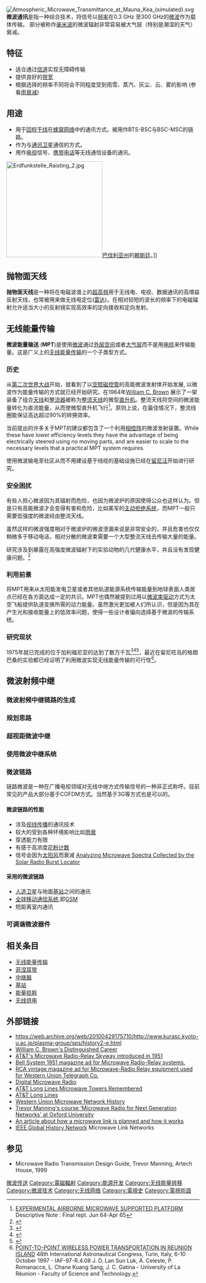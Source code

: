{{NoteTA
|G1=IT
|1=zh-cn:带宽;zh-tw:頻寬;
|2=zh-cn:特高频;zh-tw:超高頻;}}
[[Image:Atmospheric_Microwave_Transmittance_at_Mauna_Kea_(simulated).svg|right]]
'''微波通讯'''是指一种综合技术，将信号以[[频率|频率]]在0.3 GHz 至300 GHz的[[微波|微波]]作为载体传输。 部分被称作[[毫米波|毫米波]]的微波辐射非常容易被大气层（特别是潮湿的天气）衰减。

==特征==
* 适合通过[[视距传播|信道]]实现无障碍传输
* 提供良好的[[带宽|带宽]]
* 根据选择的频率不同将会不同程度受到雨雪、蒸汽、灰尘、云、雾的影响 (参看[[雨衰减|雨衰减]])

==用途==
* 用于[[回程干线|回程干线]]在[[蜂窝网络|蜂窝网络]]中的通讯方式。被用作BTS-BSC与BSC-MSC的链路。
* 作为与[[通讯卫星|通讯卫星]]通信的方式。
* 用作[[电视|电视]]信号、[[携带电话|携带电话]]等无线通信设备的通讯。
[[Image:Erdfunkstelle_Raisting_2.jpg|250px]][[巴伐利亚州|巴伐利亚州]]的[[赖斯廷|赖斯廷]]。]]

==抛物面天线==
{{main|抛物面天线}}

'''抛物面天线'''是一种将在电磁波谱上的[[超高频|超高频]]用于无线电、电视、数据通讯的高增益反射天线，也常被用来做无线电定位([[雷达|雷达]])。在相对较短的波长的频率下的电磁辐射允许适当大小的反射镜实现高效率的定向接收和定向发射。

==无线能量传输==
'''微波能量输送''' ('''MPT''')是使用[[微波|微波]]通过[[外层空间|外层空间]]或者[[大气层|大气层]]而不是用[[电缆|电缆]]来传输能量。这是广义上的[[无线能量传输|无线能量传输]]的一个子类型方式。

===历史===
从[[第二次世界大战|第二次世界大战]]开始，就看到了以[[磁控|空腔磁控管]]的高能微波发射体开始发展, 以微波作为能量传输的方式就已经开始研究。在1964年[[William_C._Brown|William C. Brown]] 展示了一架装备了组合[[天线|天线]]和[[整流器|整流器]]被称为[[整流天线|整流天线]]的微型[[直升机|直升机]]。整流天线将空间的微波能量转化为直流能量，从而使微型直升机飞行<ref>[http://stinet.dtic.mil/oai/oai?&verb=getRecord&metadataPrefix=html&identifier=AD0474925 EXPERIMENTAL AIRBORNE MICROWAVE SUPPORTED PLATFORM] {{webarchive|url=https://web.archive.org/web/20100302204238/http://stinet.dtic.mil/oai/oai?&verb=getRecord&metadataPrefix=html&identifier=AD0474925 |date=2010-03-02 }} Descriptive Note : Final rept. Jun 64-Apr 65</ref>。原则上说，在最佳情况下，整流线圈能保证高达超过90%的转换效率。

当前提出的许多关于MPT的建议都包含了一个利用[[相控阵|相控阵]]的微波发射装置。While these have lower efficiency levels they have the advantage of being electrically steered using no moving parts, and are easier to scale to the necessary levels that a practical MPT system requires. 

使用微波输电至社区从而不用建设基于线缆的基础设施已经在[[留尼汪|留尼汪]]开始进行研究。

===安全困扰===
有些人担心微波因为其辐射而危险，也因为微波炉的原因使得公众也这样认为。但是只有高能微波才会变得有害和危险，比如美军的[[主动拒绝系统|主动拒绝系统]]，而MPT一般只需要低强度的微波经由整流天线。

虽然这样的微波强度相对于微波炉的微波泄漏来说是非常安全的，并且危害也仅仅稍微多于移动电话，相对分散的微波束需要一个大型整流天线去传输大量的能量。

研究涉及到暴露在高强度微波辐射下的实验动物的几代健康水平，并且没有发现健康问题。<ref>{{Cite web |url=http://permanent.com/p-sps-bm.htm |title=Environmental Effects - the SPS Microwave Beam |access-date=2010-03-10 |archive-date=2012-02-23 |archive-url=https://web.archive.org/web/20120223180532/http://www.permanent.com/p-sps-bm.htm }}</ref>

===利用前景===
{{main|太阳能发电卫星}}

将MPT用来从太阳能发电卫星或者其他轨道能源系统传输能量到地球表面人类居点已经在各方面达成一定的共识。MPT也偶然被提到过用以[[微波束驱动|微波束驱动]]方式为太空飞船提供轨道变换所需的动力能量。虽然激光更加被人们所认识，但是因为其在产生光和接收能量上的低效率问题，使得一些设计者偏向选择基于微波的传输系统。

===研究现状===

1975年就已完成的位于加利福尼亚的{{tsl|en|Goldstone Deep Space Communications Complex|Goldstone}}达到了数万千瓦<ref>{{Cite web |url=http://www.spaceislandgroup.com/biz/NASAPowerP1.mov |title=NASA Video, date/author unknown  |access-date=2010-03-10 |archive-url=https://web.archive.org/web/20071031063542/http://www.spaceislandgroup.com/biz/NASAPowerP1.mov |archive-date=2007-10-31 |dead-url=yes }}</ref><ref>{{Cite web |url=http://www.sspi.gatech.edu/wptshinohara.pdf |title=Wireless Power Transmission for Solar Power Satellite (SPS) (Second Draft by N. Shinohara), Space Solar Power Workshop, Georgia Institute of Technology |access-date=2010-03-10 |archive-date=2021-04-20 |archive-url=https://web.archive.org/web/20210420191018/http://www.sspi.gatech.edu/wptshinohara.pdf |dead-url=no }}</ref><ref>{{cite journal| first= W. C.| last= Brown.| title= The History of Power Transmission by Radio Waves| journal= Microwave Theory and Techniques, IEEE Transactions on| date= September 1984| issue= Volume: 32, Issue: 9 On page(s): 1230- 1242   + ISSN: 0018-9480| url= http://ieeexplore.ieee.org/xpl/freeabs_all.jsp?arnumber=1132833| access-date= 2010-03-10| archive-date= 2021-04-20| archive-url= https://web.archive.org/web/20210420191041/https://ieeexplore.ieee.org/document/1132833/?arnumber=1132833| dead-url= no}}</ref>，最近在留尼旺岛的格朗巴桑的实验都已经证明了利用微波实现无线能量传输的可行性<ref>[http://www2.univ-reunion.fr/~lcks/Old_Version/PubIAF97.htm POINT-TO-POINT WIRELESS POWER TRANSPORTATION IN REUNION ISLAND] {{webarchive|url=https://web.archive.org/web/20051023080942/http://www2.univ-reunion.fr/~lcks/Old_Version/PubIAF97.htm |date=2005-10-23 }} 48th International Astronautical Congress, Turin, Italy, 6-10 October 1997 - IAF-97-R.4.08 J. D. Lan Sun Luk, A. Celeste, P. Romanacce, L. Chane Kuang Sang, J. C. Gatina - University of La Réunion - Faculty of Science and Technology.</ref>。

==微波射频中继==

===微波射频中继链路的生成===

===规划思路===

===超视距微波中继===

===使用微波中继系统===

===微波链路===
链路微波是一种在广播电视领域对无线中继方式传输信号的一种非正式称呼。目前常见的产品大部分基于COFDM方式。当然基于3G等方式也是可以的。

====微波链路的性能====
* 涉及[[视线传播|视线传播]]的通讯技术
* 较大的受到各种环境影响比如[[雨衰|雨衰]] 
* 穿透能力有限
* 有感于高浓度[[花粉计数|花粉计数]]
* 信号会因为[[太阳风|太阳风]]而衰减 <ref name="univ_north_tex">[http://digital.library.unt.edu/data/etd/2007_1/open/meta-dc-3655.tkl Analyzing Microwave Spectra Collected by the Solar Radio Burst Locator]
</ref>

====采用的微波链路====
* [[人造卫星|人造卫星]]与地面[[基站|基站]]之间的通讯
* [[全球移动通信系统|全球移动通信系统]],即[[GSM|GSM]]
* 短距离室内通讯

===可调谐微波器件===

==相关条目==
{{portal box|物理学|电信|电子学}}
* [[无线能量传输|无线能量传输]]
* [[菲涅耳带|菲涅耳带]]
* [[中继器|中继器]]
* [[基站|基站]]
* [[能量损耗|能量损耗]]
* [[无线供电|无线供电]]

==外部链接==
*https://web.archive.org/web/20100429175710/http://www.kurasc.kyoto-u.ac.jp/plasma-group/sps/history2-e.html
*[https://web.archive.org/web/20090802101748/http://www.mtt.org/awards/WCB%27s%20distinguished%20career.htm William C. Brown's Distinguished Career]
*[http://www.att.com/attlabs/reputation/timeline/51microwave.html  AT&T's Microwave Radio-Relay Skyway introduced in 1951] {{Wayback|url=http://www.att.com/attlabs/reputation/timeline/51microwave.html |date=20081120042352 }}
*[http://www.long-lines.net/documents/radio_relay_ad_51.jpg  Bell System 1951 magazine ad for Microwave Radio-Relay systems.] {{Wayback|url=http://www.long-lines.net/documents/radio_relay_ad_51.jpg |date=20161105114328 }}
*[http://coldwar-c4i.net/WU/WU-RCA-ad.html RCA vintage magazine ad for Microwave-Radio Relay equipment used for Western Union Telegraph Co.] {{Wayback|url=http://coldwar-c4i.net/WU/WU-RCA-ad.html |date=20100127013010 }}
*[https://web.archive.org/web/20100227125305/http://digital-microwave-radio.at-communication.com/en/ Digital Microwave Radio]
*[http://www.drgibson.com/towers/ AT&T Long Lines Microwave Towers Remembered] {{Wayback|url=http://www.drgibson.com/towers/ |date=20220522080659 }}
*[https://web.archive.org/web/20100125152731/http://www.porticus.org/bell/longlines.html AT&T Long Lines]
*[https://web.archive.org/web/20091222090151/http://www.historycooperative.org/journals/sia/32.2/rotenstein.html Western Union Microwave Network History]
*[http://cpd.conted.ox.ac.uk/elec246  Trevor Manning's course 'Microwave Radio for Next Generation Networks' at Oxford University]{{dead link|date=2018年2月 |bot=InternetArchiveBot |fix-attempted=yes }}
* [http://www.terabeam.com/solutions/whitepapers/plan_micro_link.php An article about how a microwave link is planned and how it works] {{Wayback|url=http://www.terabeam.com/solutions/whitepapers/plan_micro_link.php |date=20120825111447 }}
* [http://www.ieeeghn.org/wiki/index.php/Microwave_Link_Networks IEEE Global History Network] {{Wayback|url=http://www.ieeeghn.org/wiki/index.php/Microwave_Link_Networks |date=20150212004151 }} Microwave Link Networks

==参见==
{{reflist}}
*Microwave Radio Transmission Design Guide, Trevor Manning, Artech House, 1999

[[Category:微波传送|]]
[[Category:電磁輻射|Category:電磁輻射]]
[[Category:能源开发|Category:能源开发]]
[[Category:无线能量转移|Category:无线能量转移]]
[[Category:微波技术|Category:微波技术]]
[[Category:无线网络|Category:无线网络]]
[[Category:電視史|Category:電視史]]
[[Category:電視術語|Category:電視術語]]